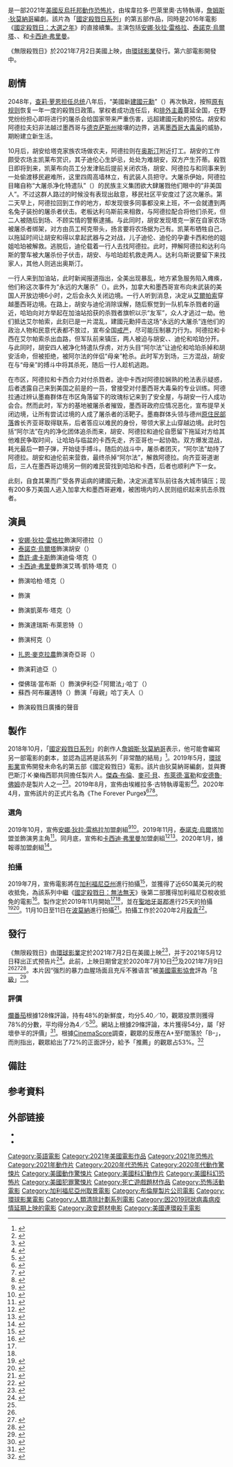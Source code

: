 {{NoteTA
|G1=Movie
|G2=Show
|1=zh-tw:殺戮日;zh-hk:殺戮日;zh-cn:人类清除计划;
|2=zh-tw:阿黛拉;zh-cn:阿德拉;
|3=zh-tw:阿堤;zh-cn:T.T.;
}}
{{Infobox film
| name = 無限殺戮日
| original_name = {{lang|en|''The Forever Purge''}}
| image = Forever Purge poster.jpg
| caption = 電影海報
| director = 埃韋拉多·巴萊里奧·古特
| producer = {{Plainlist|
* [[傑森·布倫|傑森·布倫]]
* [[麥可·貝|麥可·貝]]
* [[安德魯·佛姆|安德魯·佛姆]]
* [[布萊德·富勒_(製片人)|布萊德·福勒]]
* [[詹姆斯·狄莫納哥|詹姆斯·狄莫納哥]]
* 賽巴斯汀·K·樂梅西耶
}}
| writter = 詹姆斯·狄莫納哥
| starring = {{Plainlist|
* [[安娜·狄拉·雷格拉|安娜·狄拉·雷格拉]]
* [[泰諾克·烏爾塔|泰諾克·烏爾塔]]
* [[喬許·盧卡斯|喬許·盧卡斯]]
* [[卡西迪·弗里曼|卡西迪·弗里曼]]
* {{le|利文·藍賓|Leven Rambin}}
* {{le|亞歷亨德羅·艾達|Alejandro Edda}}
* {{le|威爾·派頓|Will Patton}}
}}
| music = {{le|牛頓兄弟|The Newton Brothers}}<ref>{{cite web|url=https://www.thenewtonbrothers.com/single-post/2020/05/18/The-Forever-Purge|title=The Forever Purge|author=[[The_Newton_Brothers|The Newton Brothers]]|date=2020-05-18|accessdate=2020-07-02|archive-date=2020-07-02|archive-url=https://web.archive.org/web/20200702232356/https://www.thenewtonbrothers.com/single-post/2020/05/18/The-Forever-Purge|dead-url=no}}</ref><ref>{{cite web|url=http://filmmusicreporter.com/2020/06/10/the-newton-brothers-to-score-blumhouses-the-forever-purge/|title=The Newton Brothers to Score Blumhouse's 'The Forever Purge'|work=Film Music Reporter|date=2020-06-10|accessdate=2020-07-02|archive-url=https://web.archive.org/web/20200617231025/https://filmmusicreporter.com/2020/06/10/the-newton-brothers-to-score-blumhouses-the-forever-purge/|archive-date=2020-06-17|dead-url=no}}</ref>
| cinematography = 路易斯·桑桑斯<ref name="sansans">{{cite web|url=http://luissansans.com/works/the-purge/|title=The Forever Purge|author=Luis Sansans|accessdate=2020-07-02|archive-date=2021-06-06|archive-url=https://web.archive.org/web/20210606184153/http://luissansans.com/works/the-purge/|dead-url=yes}}</ref>
| editing = {{Plainlist|
* 陶德·E·米勒
* {{le|文森特·塔貝隆|Vincent Tabaillon}}
}}
| studio = {{Plainlist|
* [[白金沙丘|白金沙丘]]
* [[布倫屋製片公司|布倫屋製片公司]]
* Man in a Tree Productions
* [[完美世界影視|完美世界影視]]
}}
| distributor = [[環球影業|環球影業]]
| released = {{Film date|2021|7|1|香港|2021|7|2|美國|2021|9|24|台灣}}
| runtime = 103分鐘
| country = {{美國電影產地}}
| language = [[英語|英語]]
| budget = 1800萬美元<ref>{{Cite news |url= https://deadline.com/2019/07/robert-downey-jr-sherlock-holmes-3-tax-credits-california-film-commission-purge-5-warner-bros-1202656129/ |title= 'Sherlock Holmes 3' & 'Purge 5' Among 10 Features Bestowed Big Bucks From California Tax Credits |date= 2019-07-29 |access-date= 2021-01-30 |website= Deadline Hollywood |author= Dominic Patten |archive-date= 2019-12-02 |archive-url= https://web.archive.org/web/20191202131726/https://deadline.com/2019/07/robert-downey-jr-sherlock-holmes-3-tax-credits-california-film-commission-purge-5-warner-bros-1202656129/ |dead-url= no }}</ref>
| gross = 7700萬美元<ref name="BOM">{{cite web|url=https://www.boxofficemojo.com/title/tt10327252|title=The Forever Purge (2021)|website=Box Office Mojo|accessdate=2021-07-05|archive-date=2021-10-21|archive-url=https://web.archive.org/web/20211021043849/https://www.boxofficemojo.com/title/tt10327252/|dead-url=no}}</ref>
| preceded_by = 《[[國定殺戮日：大選之年|國定殺戮日：大選之年]]》<br />《[[殺戮元年|殺戮元年]]》{{notetag|依照電影上映次序。}}
| followed_by = 
| cn_name = 人类清除计划5
| hk_name = 國定殺戮日：無限狂屠
| tw_name = 無限殺戮日<ref>{{cite web|url=http://www.atmovies.com.tw/movie/fpen10327252/|title=無限殺戮日 Forever Purge|website=開眼電影網|accessdate=2021-05-13|archive-date=2021-05-13|archive-url=https://web.archive.org/web/20210513112550/http://www.atmovies.com.tw/movie/fpen10327252/|dead-url=no}}</ref>
}}
{{作品名稱|name=''The Forever Purge''|hk=國定殺戮日：無限狂屠|tw=無限殺戮日|cn=人类清除计划5}}是一部2021年[[美國|美國]][[反烏托邦|反烏托邦]][[動作片|動作]][[恐怖片|恐怖片]]，由埃韋拉多·巴萊里奧·古特執導，[[詹姆斯·狄莫納哥|詹姆斯·狄莫納哥]]編劇。該片為「[[國定殺戮日系列|國定殺戮日系列]]」的第五部作品，同時是2016年電影《[[國定殺戮日：大選之年|國定殺戮日：大選之年]]》的直接續集。主演包括[[安娜·狄拉·雷格拉|安娜·狄拉·雷格拉]]、[[泰諾克·烏爾塔|泰諾克·烏爾塔]]、{{le|利文·藍賓|Leven Rambin}}、{{le|威爾·派頓|Will Patton}}和[[卡西迪·弗里曼|卡西迪·弗里曼]]。

《無限殺戮日》於2021年7月2日美國上映，由[[環球影業|環球影業]]發行。第六部電影開發中。

== 剧情 ==
2048年，[[人类清除计划3|查莉·萝恩担任总统]]八年后，“美國新[[美國開國元勛|建國元勳]]”（{{lang|en|New Founding Fathers of America, NFFA}}）再次執政，按照[[國定殺戮日|原有规则]]恢复一年一度的殺戮日政策。掌权者成功连任后，{{tsl|en|Supremacism|至上主义|种族至上}}和[[排外主義|排外主義]]蔓延全国，在野党纷纷担心即将进行的屠杀会给国家带来严重伤害，远超建國元勳的预估。胡安和阿德拉夫妇非法越过墨西哥与[[德克萨斯州|德克萨斯州]]接壤的边界，逃离[[墨西哥毒品战争|墨西哥大毒枭]]的威胁，期盼建立新生活。

10月后，胡安给塔克家族农场做农夫，阿德拉则在[[奥斯汀|奥斯汀]]附近打工。胡安的工作颇受农场主凯莱布赏识，其子迪伦心生妒忌，处处为难胡安，双方产生芥蒂。殺戮日即将到来，凯莱布向员工分发津贴后提前关闭农场，胡安、阿德拉与和同事{{lang|en|T.T.}}来到一处偷渡移民避难所，这里四周高墙林立，有武装人员把守。大屠杀伊始，阿德拉目睹自称“大屠杀净化特遣队”（{{lang|en|Purge Purification Force}}）的民族主义集团欲大肆屠戮他们眼中的“非美国人”。不过这群人路过的时候没有表现出敌意，移民社区平安度过了这次屠杀。第二天早上，阿德拉回到工作的地方，却发现很多同事都没来上班，不一会就遭到两名兔子装扮的屠杀者伏击。老板达利乌斯前来相救，与阿德拉配合将他们杀死，但二人被随后到场、不顾实情的警察逮捕。与此同时，胡安发现塔克一家在自家农场被屠杀者绑架，对方由员工柯克带头，扬言要将农场据为己有。凯莱布牺牲自己，以拖延时间让胡安和{{lang|en|T.T.}}得以拿起武器与之对战，儿子迪伦、迪伦的孕妻卡西和他的姐姐哈珀被解救。逃脱后，迪伦载着一行人去找阿德拉。此时，押解阿德拉和达利乌斯的警车被大屠杀份子伏击，胡安、{{lang|en|T.T.}}与哈珀趁机救走两人。达利乌斯说要留下来找家人，其他人则逃出奥斯汀。

一行人来到加油站，此时新闻报道指出，全美出现暴乱，地方紧急服务陷入瘫痪，他们称这次事件为“永远的大屠杀”（{{lang|en|Ever After Purge}}）。此外，加拿大和墨西哥宣布向未武装的美国人开放边境6小时，之后会永久关闭边境。一行人听到消息，决定从[[艾爾帕索_(德克薩斯州)|艾爾帕索]]穿越墨西哥边境。在路上，胡安与迪伦消除误解，随后察觉到一队机车杀戮者的逼近，哈珀向对方举起在加油站拾获的杀戮者旗帜以示“友军”，众人才逃过一劫。他们抵达艾尔帕索，此刻已是一片混乱，建國元勳抨击这场“永远的大屠杀”连他们的政治人物和民意代表都不放过，宣布全国[[戒严|戒严]]，尽可能压制暴力行为。阿德拉和卡西在艾尔帕索杀出血路，但军队前来镇压，两人被迫与胡安、{{lang|en|T.T.}}、迪伦和哈珀分开。与此同时，胡安四人被净化特遣队俘虏，对方头目“阿尔法”让迪伦和哈珀杀掉{{lang|en|T.T.}}和胡安活命，但被拒绝，{{lang|en|T.T.}}被阿尔法的伴侣“母亲”枪杀。此时军方到场，三方混战，胡安在与“母亲”的搏斗中将其杀死，随后一行人趁机逃跑。

在市区，阿德拉和卡西合力对付杀戮者。途中卡西对阿德拉娴熟的枪法表示疑惑，后者透露自己来到美国之前是{{tsl|en|Grupos de autodefensa comunitaria|社区自卫组织}}的一员，曾接受对付墨西哥大毒枭的专业训练。阿德拉通过辨认墨裔群体在市区角落留下的玫瑰标记来到了安全屋，与胡安一行人成功会合。然而此时，军方的基地被屠杀者摧毁，墨西哥政府应情况恶化，宣布提早关闭边境，让所有尝试过境的人成了屠杀者的活靶子。墨裔群体头领与德州[[美国原住民|原住民部落]]酋长齐亚哥取得联系，后者答应以难民的身份，带领大家上山穿越边境。此时包括“阿尔法”在内的净化团体追杀而来，胡安、阿德拉和迪伦自愿留下拖延对方给其他难民争取时间，让哈珀与临盆的卡西先走，齐亚哥也一起协助。双方爆发混战，耗光最后一颗子弹，开始徒手搏斗。随后的战斗中，屠杀者团灭，“阿尔法”劫持了阿德拉。胡安和迪伦前来营救，最终杀掉“阿尔法”，解救阿德拉。向齐亚哥道谢后，三人在墨西哥边境另一侧的难民营找到哈珀和卡西，后者也顺利产下一女。

此刻，自食其果而广受各界诟病的建國元勳，决定派遣军队前往各大城市镇压；现有200多万美国人逃入加拿大和墨西哥避难，被困境内的人民则组织起来抗击杀戮者。

== 演員 ==
* [[安娜·狄拉·雷格拉|安娜·狄拉·雷格拉]]飾演阿德拉（{{lang|en|Adela}}）
* [[泰諾克·烏爾塔|泰諾克·烏爾塔]]飾演胡安（{{lang|en|Juan}}）
* [[喬許·盧卡斯|喬許·盧卡斯]]飾演迪倫·塔克（{{lang|en|Dylan Tucker}}）
* [[卡西迪·弗里曼|卡西迪·弗里曼]]飾演艾瑪·凱特·塔克（{{lang|en|Emma Kate Tucker}}）
* {{le|利文·藍賓|Leven Rambin}}飾演哈柏·塔克（{{lang|en|Harper Tucker}}）
* {{le|亞歷亨德羅·艾達|Alejandro Edda}}飾演{{lang|en|{{lang|en|T.T.}}}}
* {{le|威爾·派頓|Will Patton}}飾演凱萊布·塔克（{{lang|en|Caleb Tucker}}）
* {{le|塞米·羅提比|Sammi Rotibi}}飾演達瑞斯·布萊恩特（{{lang|en|Darius Bryant}}）
* {{le|威爾·布里坦|Will Brittain}}飾演柯克（{{lang|en|Kirk}}）
* [[扎恩·麥克拉農|扎恩·麥克拉農]]飾演奇亞哥（{{lang|en|Chiago}}）
* {{le|維若妮卡·法肯|Verónica Falcón}}飾演莉迪亞（{{lang|en|Lydia}}）
* 傑佛瑞·當布斯（{{lang|en|Jeffrey Doornbos}}）飾演伊利亞·「阿爾法」·哈丁（{{lang|en|Elijah "Alpha" Hardin}}）
* 蘇西·阿布羅邁特（{{lang|en|Susie Abromeit}}）飾演「母親」哈丁夫人（{{lang|en|Mother Hardin}}）
* {{le|辛蒂·羅賓森|Cindy Robinson}}飾演殺戮日廣播的聲音

== 製作 ==
2018年10月，「[[國定殺戮日系列|國定殺戮日系列]]」的創作人[[詹姆斯·狄莫納哥|詹姆斯·狄莫納哥]]表示，他可能會編寫另一部電影的劇本，並認為這將是該系列「非常酷的結局」<ref>{{cite web|url=https://ew.com/movies/2018/10/23/the-purge-last-final/|title=''The Purge'' creator says he's thought of a 'really cool' way to end film franchise|last=Collis|first=Clark|work=[[Entertainment_Weekly|Entertainment Weekly]]|date=2018-10-23|accessdate=2020-07-02|archive-url=https://web.archive.org/web/20200604070135/https://ew.com/movies/2018/10/23/the-purge-last-final/|archive-date=2020-06-04|dead-url=no}}</ref>。2019年5月，[[環球影業|環球影業]]宣佈開發未命名的第五部《國定殺戮日》電影。該片由狄莫納哥編劇，並與賽巴斯汀·K·樂梅西耶共同擔任製片人。[[傑森·布倫|傑森·布倫]]、[[麥可·貝|麥可·貝]]、[[布萊德·富勒_(製片人)|布萊德·富勒]]和[[安德魯·佛姆|安德魯·佛姆]]亦是製片人之一<ref name="deadline1">{{cite web|url=https://deadline.com/2019/05/the-purge-5-release-date-2020-1202613733/|title=Fifth 'Purge' Film Gets Summer 2020 Slaydate|last=D'Alessandro|first=Anthony|work=[[Deadline_Hollywood|Deadline Hollywood]]|date=2019-05-13|accessdate=2020-07-02|archive-url=https://web.archive.org/web/20190513173926/https://deadline.com/2019/05/the-purge-5-release-date-2020-1202613733/|archive-date=2019-05-13|dead-url=no}}</ref><ref name="variety1">{{cite web|url=https://variety.com/2019/film/news/purge-fifth-movie-1203213083/|title=Fifth 'Purge' Movie Gets Release Date|last=McNary|first=Dave|work=[[Variety_(magazine)|Variety]]|date=2019-05-13|accessdate=2020-07-02|archive-url=https://web.archive.org/web/20200413131748/https://variety.com/2019/film/news/purge-fifth-movie-1203213083/|archive-date=2020-04-13|dead-url=no}}</ref>。2019年8月，宣佈由埃維拉多·古特執導電影<ref>{{cite web|url=https://variety.com/2019/film/news/purge-5-director-everardo-gout-mars-1203288438/|title=Next 'Purge' Installment Finds Director in 'Mars' Helmer (EXCLUSIVE)|last=Kroll|first=Justin|work=Variety|date=2019-08-01|accessdate=2020-07-02|archive-url=https://web.archive.org/web/20200215023103/https://variety.com/2019/film/news/purge-5-director-everardo-gout-mars-1203288438/|archive-date=2020-02-15|dead-url=no}}</ref><ref>{{cite web|url=https://movieweb.com/the-purge-5-director-everardo-gout/|title=The Purge 5 Gets TV Director Behind Luke Cage & Snowpiercer Series|last=Scott|first=Ryan|work=[[MovieWeb|MovieWeb]]|date=2019-08-01|accessdate=2020-07-02|archive-url=https://web.archive.org/web/20191210130156/https://movieweb.com/the-purge-5-director-everardo-gout/|archive-date=2019-12-10|dead-url=no}}</ref>。2020年4月，宣佈該片的正式片名為《The Forever Purge》<ref>{{cite web|url=https://www.hollywoodreporter.com/features/photos-jamie-lee-curtis-christopher-guest-more-at-home-virus-1289001|title=Hollywood on Lockdown Portfolio: Jamie Lee Curtis, Bob Greenblatt, Jon M. Chu and More From a Social Distance|last=Pugliese|first=Joe (photographer)|work=The Hollywood Reporter|date=2020-04-08|accessdate=2020-07-02|archive-url=https://web.archive.org/web/20200530155749/https://www.hollywoodreporter.com/features/photos-jamie-lee-curtis-christopher-guest-more-at-home-virus-1289001|archive-date=2020-05-30|dead-url=no}}</ref><ref>{{cite web|url=https://comicbook.com/horror/news/the-purge-5-tital-forever-purge-sequel-franchise-blumhouse-productions/|title=The Purge 5 Title Reportedly Revealed|last=Cavanaugh|first=Patrick|work=ComicBook.com|date=2020-04-08|accessdate=2020-07-02|archive-url=https://web.archive.org/web/20200514193623/https://comicbook.com/horror/news/the-purge-5-tital-forever-purge-sequel-franchise-blumhouse-productions/|archive-date=2020-05-14|dead-url=no}}</ref><ref>{{cite web|url=https://www.slashfilm.com/the-forever-purge/|title='The Purge 5' is Now Titled 'The Forever Purge'|last=Evangelista|first=Chris|work=[[Slashfilm|Slashfilm]]|date=2020-04-10|accessdate=2020-07-02|archive-url=https://web.archive.org/web/20200530052342/https://www.slashfilm.com/the-forever-purge/|archive-date=2020-05-30|dead-url=no}}</ref>。

=== 選角 ===
2019年10月，宣佈[[安娜·狄拉·雷格拉|安娜·狄拉·雷格拉]]加盟劇組<ref name="THR1">{{cite web|url=https://www.hollywoodreporter.com/heat-vision/new-purge-thriller-finds-lead-ana-de-la-reguera-1249818|title=New 'Purge' Thriller Finds Lead in Ana de la Reguera (Exclusive)|last=Kit|first=Borys|work=[[The_Hollywood_Reporter|The Hollywood Reporter]]|date=2019-10-24|accessdate=2020-07-02|archive-url=https://web.archive.org/web/20200612215814/https://www.hollywoodreporter.com/heat-vision/new-purge-thriller-finds-lead-ana-de-la-reguera-1249818|archive-date=2020-06-12|dead-url=no}}</ref><ref name="screenrant">{{cite web|url=https://screenrant.com/purge-5-cast-ana-de-la-reguera/|title=The Purge 5 Casts Ana de la Reguera As Its Star|last=Schaefer|first=Sandy|work=[[Screen_Rant|Screen Rant]]|date=2019-10-25|accessdate=2020-07-02|archive-url=https://web.archive.org/web/20191026125452/https://screenrant.com/purge-5-cast-ana-de-la-reguera/|archive-date=2019-10-26|dead-url=no}}</ref>。2019年11月，[[泰諾克·烏爾塔|泰諾克·烏爾塔]]加盟並飾演男主角<ref>{{cite web|url=https://www.hollywoodreporter.com/heat-vision/new-purge-film-finds-male-lead-narcos-mexico-actor-1253480|title=New 'Purge' Thriller Finds Its Male Lead With 'Narcos: Mexico' Actor (Exclusive)|last=Kit|first=Borys|work=The Hollywood Reporter|date=2019-10-08|accessdate=2020-07-02|archive-url=https://web.archive.org/web/20191214164521/https://www.hollywoodreporter.com/heat-vision/new-purge-film-finds-male-lead-narcos-mexico-actor-1253480|archive-date=2019-12-14|dead-url=no}}</ref>。同月底，宣佈{{le|威爾·派頓|Will Patton}}和[[卡西迪·弗里曼|卡西迪·弗里曼]]加盟劇組<ref>{{cite web|url=https://www.hollywoodreporter.com/heat-vision/will-patton-cassidy-freeman-join-blumhouses-new-purge-thriller-1257483|title=Will Patton and Cassidy Freeman Join Blumhouse's New 'Purge' Thriller (Exclusive)|last=Kit|first=Borys|work=The Hollywood Reporter|date=2020-11-22|accessdate=2020-07-02|archive-url=https://web.archive.org/web/20200529232647/https://www.hollywoodreporter.com/heat-vision/will-patton-cassidy-freeman-join-blumhouses-new-purge-thriller-1257483|archive-date=2020-05-29|dead-url=no}}</ref><ref>{{cite web|url=https://www.joblo.com/horror-movies/news/the-purge-5-adds-will-patton-cassidy-freeman|title=The Purge 5 Adds Will Patton & Cassidy Freeman|last=Sprague|first=Mike|work=[[JoBlo.com|JoBlo.com]]|date=2019-11-23|accessdate=2020-07-02|archive-date=2020-07-03|archive-url=https://web.archive.org/web/20200703211359/https://www.joblo.com/horror-movies/news/the-purge-5-adds-will-patton-cassidy-freeman|dead-url=no}}</ref>。2020年1月，據報導{{le|利文·藍賓|Leven Rambin}}加盟劇組<ref>{{cite web|url=https://deadline.com/2020/01/purge-5-leven-rambin-cast-blumhouse-universal-1202823640/|title='Purge 5': 'True Detective' Actress Leven Rambin Joins Universal-Blumhouse-Platinum Dunes Sequel|last=D'Alessandro|first=Anthony|work=Deadline Hollywood|date=2020-01-07|accessdate=2020-07-02|archive-url=https://web.archive.org/web/20200417084022/https://deadline.com/2020/01/purge-5-leven-rambin-cast-blumhouse-universal-1202823640/|archive-date=2020-04-17|dead-url=no}}</ref>。

=== 拍攝 ===
2019年7月，宣佈電影將在[[加利福尼亞州|加利福尼亞州]]進行拍攝<ref>{{cite web|url=https://www.hollywoodreporter.com/news/sherlock-holmes-3-10-new-films-shoot-california-1227463|title='Sherlock Holmes 3' Among 10 New Films to Shoot in California|last=Sandberg|first=Bryn Elise|work=The Hollywood Reporter|date=2019-07-29|accessdate=2020-07-02|archive-url=https://web.archive.org/web/20191012190409/https://www.hollywoodreporter.com/news/sherlock-holmes-3-10-new-films-shoot-california-1227463|archive-date=2019-10-12|dead-url=no}}</ref>，並獲得了{{le|加利福尼亞電影委員會|California Film Commission}}近650萬美元的稅收抵免，為該系列中繼《[[國定殺戮日：無法無天|國定殺戮日：無法無天]]》後第二部獲得加利福尼亞稅收抵免的電影<ref>{{cite web|url=https://deadline.com/2019/07/robert-downey-jr-sherlock-holmes-3-tax-credits-california-film-commission-purge-5-warner-bros-1202656129/|title='Sherlock Holmes 3' & 'Purge 5' Among 10 Features Bestowed Big Bucks From California Tax Credits|last=Patten|first=Dominic|work=Deadline Hollywood|date=2019-07-29|accessdate=2020-07-02|archive-url=https://web.archive.org/web/20191202131726/https://deadline.com/2019/07/robert-downey-jr-sherlock-holmes-3-tax-credits-california-film-commission-purge-5-warner-bros-1202656129/|archive-date=2019-12-02|dead-url=no}}</ref>。製作定於2019年11月開始<ref name="THR1"/><ref name="screenrant"/>，並在[[聖地牙哥郡|聖地牙哥郡]]進行25天的拍攝<ref>{{cite magazine|url=http://film.ca.gov/wp-content/uploads/LOCATION-CALIFORNIA-2020-PAGE-TURNER.pdf|title=Location California 2020|author=[[California_Film_Commission|California Film Commission]]|publisher=Boutique Editions|location=[[London|London]], England, UK|page=39|date=|access-date=2020-07-09|archive-date=2020-12-23|archive-url=https://web.archive.org/web/20201223040146/https://film.ca.gov/wp-content/uploads/LOCATION-CALIFORNIA-2020-PAGE-TURNER.pdf|dead-url=no}}</ref><ref>{{cite web|url=https://www.thewrap.com/california-film-commissioner-colleen-bell-beyond-hollywood/|title=California's New Film Commissioner Colleen Bell Looks Beyond Hollywood|last=Williams|first=Trey|work=[[TheWrap|WrapPRO]]|date=2019-08-09|accessdate=2020-07-02|archive-url=https://web.archive.org/web/20200429014746/https://www.thewrap.com/california-film-commissioner-colleen-bell-beyond-hollywood/|archive-date=2020-04-29|dead-url=no}}</ref>。11月10日至11日在[[波莫納_(加利福尼亞州)|波莫納]]進行拍攝<ref>{{cite web|url=https://www.dailybulletin.com/2019/11/14/hot-dog-chicago-style-food-is-here-but-may-require-long-drive-frankly/|title=Hot dog! Chicago-style food is here but may require long drive, frankly|last=Allen|first=David|work=[[Inland_Valley_Daily_Bulletin|Inland Valley Daily Bulletin]]|date=2019-11-14|accessdate=2020-07-02|archive-url=https://web.archive.org/web/20191115133641/https://www.dailybulletin.com/2019/11/14/hot-dog-chicago-style-food-is-here-but-may-require-long-drive-frankly/|archive-date=2019-11-15|dead-url=no}}</ref>。拍攝工作於2020年2月[[殺青|殺青]]<ref>{{cite web|url=https://www.cinemablend.com/news/2496135/the-purge-5-quick-things-we-know-about-the-forever-purge|title=The Purge 5: 8 Quick Things We Know About The Forever Purge|last=Eisenberg|first=Eric|work=CinemaBlend|date=2020-05-14|accessdate=2020-07-02|archive-url=https://web.archive.org/web/20200529235747/https://www.cinemablend.com/news/2496135/the-purge-5-quick-things-we-know-about-the-forever-purge|archive-date=2020-05-29|dead-url=no}}</ref>。

== 發行 ==
《無限殺戮日》由[[環球影業|環球影業]]定於2021年7月2日在美國上映<ref>{{cite web|url=https://deadline.com/2021/04/the-forever-purge-top-gun-maverick-july-4th-weekend-release-1234731231/|title=Blumhouse's 'The Forever Purge' Takes Over 'Top Gun: Maverick' Independence Day Weekend Slot|last=D'Alessandro|first=Anthony|work=Deadline Hollywood|date=2021-04-09|access-date=2021-04-09|archive-date=2021-11-15|archive-url=https://web.archive.org/web/20211115143101/https://deadline.com/2021/04/the-forever-purge-top-gun-maverick-july-4th-weekend-release-1234731231/|dead-url=no}}</ref>，并于2021年5月12日释出正式预告片<ref>{{Cite web |title=The Forever Purge Promises Savagery Under the Texas Sun |url=https://www.ign.com/articles/the-forever-purge-promises-savagery-under-the-texas-sun |last=Fowler |first=Matt |date=2021-05-12 |access-date=2021-05-13 |website=[[IGN|IGN]] |archive-date=2021-07-01 |archive-url=https://web.archive.org/web/20210701071029/https://www.ign.com/articles/the-forever-purge-promises-savagery-under-the-texas-sun |dead-url=no }}</ref>。此前，上映日期曾定於2020年7月10日<ref name="deadline1"/>及2021年7月9日<ref name="variety1"/><ref>{{Cite web|last=D'Alessandro|first=Anthony|date=2020-07-08|title=Blumhouse & Universal Move 'Halloween Kills', 'Forever Purge' & More To Later Release Dates|url=https://deadline.com/2020/07/blumhouse-universal-move-halloween-kills-forever-purge-more-to-later-release-dates-1202980411/|access-date=2020-07-08|website=Deadline Hollywood|archive-date=2020-09-27|archive-url=https://web.archive.org/web/20200927205739/https://deadline.com/2020/07/blumhouse-universal-move-halloween-kills-forever-purge-more-to-later-release-dates-1202980411//|dead-url=no}}</ref><ref>{{Cite web|title=Blumhouse's 'Forever Purge' and 'Halloween Kills' Delay Release to 2021 Amid Pandemic|url=https://www.hollywoodreporter.com/heat-vision/blumhouses-forever-purge-halloween-kills-delay-release-2021-1302434|last=McClintock|first=Pamela|date=2020-07-08|access-date=2020-07-08|website=The Hollywood Reporter|archive-date=2020-09-27|archive-url=https://web.archive.org/web/20200927205748/https://www.hollywoodreporter.com/heat-vision/blumhouses-forever-purge-halloween-kills-delay-release-2021-1302434/|dead-url=no}}</ref>。本片因“强烈的暴力血腥场面且充斥不雅语言”被[[美國電影協會|美國電影協會]]評為「[[美国电影分级制度#美國電影協會電影分級|R級]]」<ref>{{Cite web |title=The Forever Purge Officially Rated R For Strong/Bloody Violence |url=https://screenrant.com/purge-5-movie-rated-r-violence-details/ |last=Pruner |first=Aaron |date=2021-03-31 |access-date=2021-05-13 |website=[[Screen_Rant|Screen Rant]] |archive-date=2021-05-13 |archive-url=https://web.archive.org/web/20210513133656/https://screenrant.com/purge-5-movie-rated-r-violence-details/ |dead-url=no }}</ref>。

=== 評價 ===
[[爛番茄|爛番茄]]根據128條評論，持有48%的新鮮度，均分5.40／10，觀眾投票则獲得78%的分數，平均得分為4／5<ref>{{cite web |url=https://www.rottentomatoes.com/m/the_forever_purge |title=The Forever Purge |website=[[爛番茄|爛番茄]] |accessdate=2021-07-04 |archive-date=2021-08-19 |archive-url=https://web.archive.org/web/20210819072817/https://www.rottentomatoes.com/m/the_forever_purge |dead-url=no }}</ref>。網站上根據29條評論，本片獲得54分，屬「好壞參半的評價」<ref>{{Cite Metacritic|id=the-forever-purge|type=movie|title=The Forever Purge Reviews|access-date=2021-07-04}}</ref>。根據[[CinemaScore|CinemaScore]]調查，觀眾的反應在A+至F間落於「B–」，而{{le|PostTrak|PostTrak}}則指出，觀眾給出了72%的正面評分，給予「推薦」的觀眾占53%。<ref name=opening>{{cite web|url=https://deadline.com/2021/07/boss-baby-family-business-forever-purge-f9-box-office-weekend-july-4th-1234785567/|title=Universal Launches July 4th Fireworks At B.O. With Trio Of Pics Set To Gross $75M+ Combined Over Four Days|date=2021-07-03|first=Anthony|last=D'Alessandro|website=[[Deadline_Hollywood|Deadline Hollywood]]|access-date=2021-07-03|archive-date=2021-12-14|archive-url=https://web.archive.org/web/20211214010655/https://deadline.com/2021/07/boss-baby-family-business-forever-purge-f9-box-office-weekend-july-4th-1234785567/|dead-url=no}}</ref>

== 備註 ==
{{notefoot}}

== 参考資料 ==
{{reflist|30em}}

== 外部链接 ==
* {{official site|https://www.theforeverpurge.com/}}
* {{IMDb title|tt10327252}}

{{The Purge}}
{{James DeMonaco}}
{{DEFAULTSORT:The Forever Purge}}
[[Category:英語電影|Category:英語電影]]
[[Category:2021年美國電影作品|Category:2021年美國電影作品]]
[[Category:2021年恐怖片|Category:2021年恐怖片]]
[[Category:2021年動作片|Category:2021年動作片]]
[[Category:2020年代恐怖片|Category:2020年代恐怖片]]
[[Category:2020年代動作驚悚片|Category:2020年代動作驚悚片]]
[[Category:美國動作驚悚片|Category:美國動作驚悚片]]
[[Category:美國科幻動作片|Category:美國科幻動作片]]
[[Category:美國科幻恐怖片|Category:美國科幻恐怖片]]
[[Category:美國犯罪驚悚片|Category:美國犯罪驚悚片]]
[[Category:死亡遊戲題材作品|Category:死亡遊戲題材作品]]
[[Category:恐怖活動電影|Category:恐怖活動電影]]
[[Category:加利福尼亞州取景電影|Category:加利福尼亞州取景電影]]
[[Category:布倫屋製片公司電影|Category:布倫屋製片公司電影]]
[[Category:環球影業電影|Category:環球影業電影]]
[[Category:人類清除計劃系列電影|Category:人類清除計劃系列電影]]
[[Category:因2019冠狀病毒病疫情延期上映的電影|Category:因2019冠狀病毒病疫情延期上映的電影]]
[[Category:政变题材电影|Category:政变题材电影]]
[[Category:美國連環殺手電影|Category:美國連環殺手電影]]